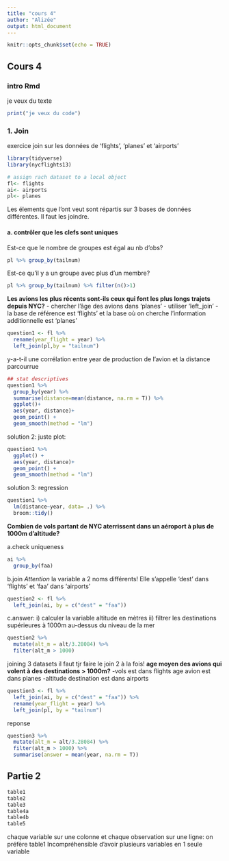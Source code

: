 ```yaml
---
title: "cours 4"
author: "Alizée"
output: html_document
---
```


```r
knitr::opts_chunk$set(echo = TRUE)
```

## Cours 4
### intro Rmd
je veux du texte
```r
print("je veux du code")
```

### 1. Join

exercice join sur les données de 'flights', 'planes' et 'airports'

```r
library(tidyverse)
library(nycflights13)

# assign rach dataset to a local object
fl<- flights
ai<- airports
pl<- planes
```

Les élements que l'ont veut sont répartis sur 3  bases de données différentes. Il faut les joindre.


#### a. contrôler que les clefs sont uniques
Est-ce que le nombre de groupes est égal au nb d'obs?
```r

pl %>% group_by(tailnum)


```


Est-ce qu'il y a un groupe avec plus d'un membre?
```r
pl %>% group_by(tailnum) %>% filter(n()>1)
```

**Les avions les plus récents sont-ils ceux qui font les plus longs trajets depuis NYC?**
 - chercher l'âge des avions dans 'planes'
 - utiliser 'left_join'
 - la base de référence est 'flights' et la base où on cherche l'information additionnelle est 'planes'

```r
question1 <- fl %>% 
  rename(year_flight = year) %>% 
  left_join(pl,by = "tailnum")
```
y-a-t-il une corrélation entre year de production de l'avion et la distance parcourrue

```r
## stat descriptives
question1 %>% 
  group_by(year) %>% 
  summarise(distance=mean(distance, na.rm = T)) %>% 
  ggplot()+
  aes(year, distance)+
  geom_point() +
  geom_smooth(method = "lm")
```

solution 2: juste plot:
```r
question1 %>% 
  ggplot() +
  aes(year, distance)+
  geom_point() +
  geom_smooth(method = "lm")
```
solution 3: regression
```r
question1 %>% 
  lm(distance~year, data= .) %>% 
  broom::tidy()
```

**Combien de vols partant de NYC aterrissent dans un aéroport à plus de 1000m d'altitude?**

a.check uniqueness
```r
ai %>% 
  group_by(faa)
```
b.join
*Attention* la variable a 2 noms différents!
Elle s'appelle 'dest' dans 'flights' et 'faa' dans 'airports'
```r
question2 <- fl %>%
  left_join(ai, by = c("dest" = "faa"))
```
c.answer:
i) calculer la variable altitude en mètres
ii) filtrer les destinations supérieures à 1000m au-dessus du niveau de la mer
```r
question2 %>% 
  mutate(alt_m = alt/3.28084) %>% 
  filter(alt_m > 1000)
```
joining 3 datasets
il faut tjr faire le join 2 à la fois!
**age moyen des avions qui volent à des destinations > 1000m?**
-vols est dans flights
age avion est dans planes
-altitude destination est dans airports
```r
question3 <- fl %>% 
  left_join(ai, by = c("dest" = "faa")) %>% 
  rename(year_flight = year) %>% 
  left_join(pl, by = "tailnum")
```
reponse 
```r
question3 %>% 
  mutate(alt_m = alt/3.28084) %>% 
  filter(alt_m > 1000) %>% 
  summarise(answer = mean(year, na.rm = T))
```

## Partie 2
```r
table1
table2
table3
table4a
table4b
table5
```
chaque variable sur une colonne et chaque observation sur une ligne:  on préfère table1
Incompréhensible d'avoir plusieurs variables en 1 seule variable
